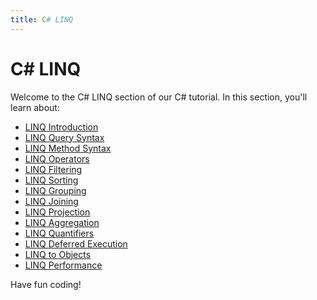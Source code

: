 ```yaml
---
title: C# LINQ
---
```


# C# LINQ

Welcome to the C# LINQ section of our C# tutorial. In this section, you'll learn about:

- [LINQ Introduction](./0-c-sharp-linq-introduction.mdx)
- [LINQ Query Syntax](./1-c-sharp-linq-query-syntax.mdx)
- [LINQ Method Syntax](./2-c-sharp-linq-method-syntax.mdx)
- [LINQ Operators](./3-c-sharp-linq-operators.mdx)
- [LINQ Filtering](./4-c-sharp-linq-filtering.mdx)
- [LINQ Sorting](./5-c-sharp-linq-sorting.mdx)
- [LINQ Grouping](./6-c-sharp-linq-grouping.mdx)
- [LINQ Joining](./7-c-sharp-linq-joining.mdx)
- [LINQ Projection](./8-c-sharp-linq-projection.mdx)
- [LINQ Aggregation](./9-c-sharp-linq-aggregation.mdx)
- [LINQ Quantifiers](./10-c-sharp-linq-quantifiers.mdx)
- [LINQ Deferred Execution](./11-c-sharp-linq-deferred-execution.mdx)
- [LINQ to Objects](./12-c-sharp-linq-to-objects.mdx)
- [LINQ Performance](./13-c-sharp-linq-performance.mdx)

Have fun coding!